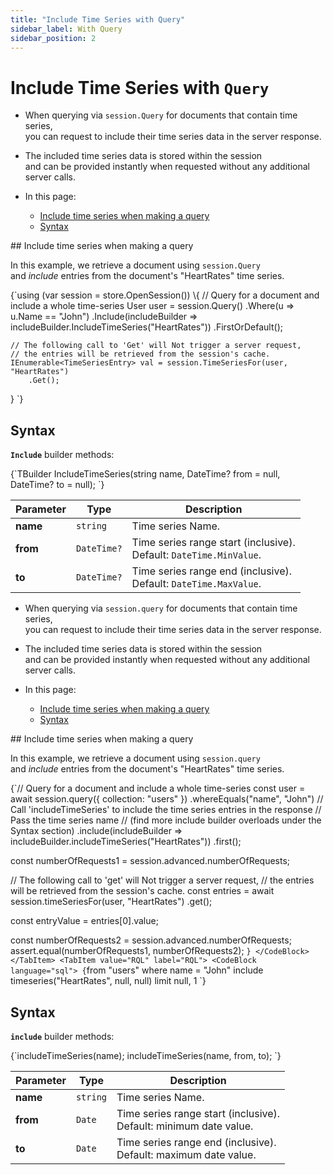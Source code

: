 ---
title: "Include Time Series with Query"
sidebar_label: With Query
sidebar_position: 2
---




# Include Time Series with&nbsp;`Query`
<LanguageSwitcher supportedLanguages={supportedLanguages} />
<LanguageContent language="csharp">

<Admonition type="note" title="Note">

* When querying via `session.Query` for documents that contain time series,  
  you can request to include their time series data in the server response.

* The included time series data is stored within the session   
  and can be provided instantly when requested without any additional server calls.

* In this page:  
   * [Include time series when making a query](../../../../../document-extensions/timeseries/client-api/session/include/with-session-query#include-time-series-when-making-a-query)
   * [Syntax](../../../../../document-extensions/timeseries/client-api/session/include/with-session-query#syntax)

</Admonition>
## Include time series when making a query

In this example, we retrieve a document using `session.Query`  
and _include_ entries from the document's "HeartRates" time series.

<TabItem value="something" label="timeseries_region_Query-Document-And-Include-TimeSeries">
<CodeBlock language="csharp">
{`using (var session = store.OpenSession())
\{
    // Query for a document and include a whole time-series
    User user = session.Query<User>()
        .Where(u => u.Name == "John")
        .Include(includeBuilder => includeBuilder.IncludeTimeSeries("HeartRates"))
        .FirstOrDefault();

    // The following call to 'Get' will Not trigger a server request,  
    // the entries will be retrieved from the session's cache.  
    IEnumerable<TimeSeriesEntry> val = session.TimeSeriesFor(user, "HeartRates")
        .Get();
\}
`}
</CodeBlock>
</TabItem>



## Syntax

**`Include`** builder methods:

<TabItem value="something" label="IncludeTimeSeries-definition">
<CodeBlock language="csharp">
{`TBuilder IncludeTimeSeries(string name, DateTime? from = null, DateTime? to = null);
`}
</CodeBlock>
</TabItem>

| Parameter | Type        | Description                                                           |
|-----------|-------------|-----------------------------------------------------------------------|
| **name**  | `string`    | Time series Name.                                                     |
| **from**  | `DateTime?` | Time series range start (inclusive).<br/>Default: `DateTime.MinValue`. |
| **to**    | `DateTime?` | Time series range end (inclusive).<br/>Default: `DateTime.MaxValue`.   |




</LanguageContent>
<LanguageContent language="nodejs">

<Admonition type="note" title="Note">

* When querying via `session.query` for documents that contain time series,  
  you can request to include their time series data in the server response.

* The included time series data is stored within the session   
  and can be provided instantly when requested without any additional server calls.

* In this page:  
   * [Include time series when making a query](../../../../../document-extensions/timeseries/client-api/session/include/with-session-query#include-time-series-when-making-a-query)
   * [Syntax](../../../../../document-extensions/timeseries/client-api/session/include/with-session-query#syntax)

</Admonition>
## Include time series when making a query

In this example, we retrieve a document using `session.query`  
and _include_ entries from the document's "HeartRates" time series.

<Tabs groupId='languageSyntax'>
<TabItem value="Query" label="Query">
<CodeBlock language="nodejs">
{`// Query for a document and include a whole time-series
const user = await session.query({ collection: "users" })
    .whereEquals("name", "John")
     // Call 'includeTimeSeries' to include the time series entries in the response
     // Pass the time series name
     // (find more include builder overloads under the Syntax section)
    .include(includeBuilder => includeBuilder.includeTimeSeries("HeartRates"))
    .first();

const numberOfRequests1 = session.advanced.numberOfRequests;

// The following call to 'get' will Not trigger a server request,
// the entries will be retrieved from the session's cache.
const entries = await session.timeSeriesFor(user, "HeartRates")
    .get();

const entryValue = entries[0].value;

const numberOfRequests2 = session.advanced.numberOfRequests;
assert.equal(numberOfRequests1, numberOfRequests2);
`}
</CodeBlock>
</TabItem>
<TabItem value="RQL" label="RQL">
<CodeBlock language="sql">
{`from "users"
where name = "John" 
include timeseries("HeartRates", null, null)
limit null, 1
`}
</CodeBlock>
</TabItem>
</Tabs>



## Syntax

**`include`** builder methods:

<TabItem value="something-something" label="syntax">
<CodeBlock language="nodejs">
{`includeTimeSeries(name);
includeTimeSeries(name, from, to);
`}
</CodeBlock>
</TabItem>

| Parameter | Type     | Description                                                          |
|-----------|----------|----------------------------------------------------------------------|
| **name**  | `string` | Time series Name.                                                    |
| **from**  | `Date`   | Time series range start (inclusive).<br/>Default: minimum date value. |
| **to**    | `Date`   | Time series range end (inclusive).<br/>Default: maximum date value.   |




</LanguageContent>